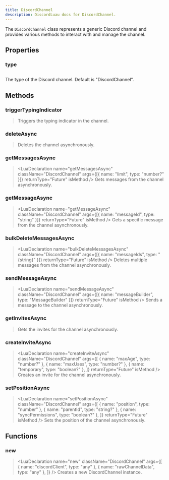 ```yaml
---
title: DiscordChannel
description: DiscordLuau docs for DiscordChannel.
---
```


[//]: # "This file was automatically compiled through the Generator luau code under this repository"
[//]: # "if you want to edit the documentation of discord-luau, please write changes"
[//]: # "to the discord-luau repository itself, we extract the comments from discord-luau and translate"
[//]: # "them into markdown files that Nextra can interpret!"
[//]: # "----- DOCUMENT IMPORTS ----- "


[//]: # "----- DOCUMENT DESCRIPTION ----- "

The `DiscordChannel` class represents a generic Discord channel and provides various methods to interact with and manage the channel.

[//]: # "----- DOCUMENT PROPERTIES ----- "

## Properties

### type

## <LuaProperty name="DiscordChannel.type" type="string" />

The type of the Discord channel. Default is "DiscordChannel".

[//]: # "----- DOCUMENT METHODS ----- "

## Methods

### triggerTypingIndicator

> <LuaDeclaration
> 	name="triggerTypingIndicator"
> 	className="DiscordChannel"
> 	args={[]}
> 	returnType="Future"
> 	isMethod
> />
> Triggers the typing indicator in the channel.

### deleteAsync

> <LuaDeclaration
> 	name="deleteAsync"
> 	className="DiscordChannel"
> 	args={[]}
> 	returnType="Future"
> 	isMethod
> />
> Deletes the channel asynchronously.

### getMessagesAsync

> <LuaDeclaration
> 	name="getMessagesAsync"
> 	className="DiscordChannel"
> 	args={[{ name: "limit", type: "number?" }]}
> 	returnType="Future"
> 	isMethod
> />
> Gets messages from the channel asynchronously.

### getMessageAsync

> <LuaDeclaration
> 	name="getMessageAsync"
> 	className="DiscordChannel"
> 	args={[{ name: "messageId", type: "string" }]}
> 	returnType="Future"
> 	isMethod
> />
> Gets a specific message from the channel asynchronously.

### bulkDeleteMessagesAsync

> <LuaDeclaration
> 	name="bulkDeleteMessagesAsync"
> 	className="DiscordChannel"
> 	args={[{ name: "messageIds", type: "{string}" }]}
> 	returnType="Future"
> 	isMethod
> />
> Deletes multiple messages from the channel asynchronously.

### sendMessageAsync

> <LuaDeclaration
> 	name="sendMessageAsync"
> 	className="DiscordChannel"
> 	args={[{ name: "messageBuilder", type: "MessageBuilder" }]}
> 	returnType="Future"
> 	isMethod
> />
> Sends a message to the channel asynchronously.

### getInvitesAsync

> <LuaDeclaration
> 	name="getInvitesAsync"
> 	className="DiscordChannel"
> 	args={[]}
> 	returnType="Future"
> 	isMethod
> />
> Gets the invites for the channel asynchronously.

### createInviteAsync

> <LuaDeclaration
> 	name="createInviteAsync"
> 	className="DiscordChannel"
> 	args={[
> 		{ name: "maxAge", type: "number?" },
> 		{ name: "maxUses", type: "number?" },
> 		{ name: "temporary", type: "boolean?" },
> 	]}
> 	returnType="Future"
> 	isMethod
> />
> Creates an invite for the channel asynchronously.

### setPositionAsync

> <LuaDeclaration
> 	name="setPositionAsync"
> 	className="DiscordChannel"
> 	args={[
> 		{ name: "position", type: "number" },
> 		{ name: "parentId", type: "string?" },
> 		{ name: "syncPermissions", type: "boolean?" },
> 	]}
> 	returnType="Future"
> 	isMethod
> />
> Sets the position of the channel asynchronously.

[//]: # "----- DOCUMENT FUNCTIONS ----- "

## Functions

### new

> <LuaDeclaration
> 	name="new"
> 	className="DiscordChannel"
> 	args={[
> 		{ name: "discordClient", type: "any" },
> 		{ name: "rawChannelData", type: "any" },
> 	]}
> />
> Creates a new DiscordChannel instance.
